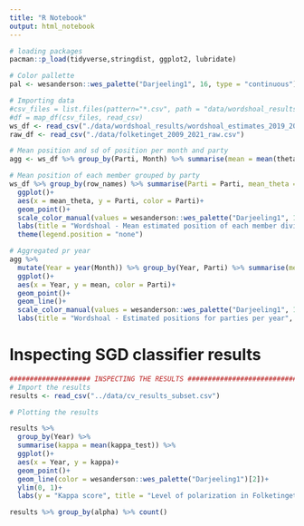 ```yaml
---
title: "R Notebook"
output: html_notebook
---
```


```r
# loading packages
pacman::p_load(tidyverse,stringdist, ggplot2, lubridate)

# Color pallette
pal <- wesanderson::wes_palette("Darjeeling1", 16, type = "continuous")
```

```r
# Importing data
#csv_files = list.files(pattern="*.csv", path = "data/wordshoal_results/", full.names = T) 
#df = map_df(csv_files, read_csv)
ws_df <- read_csv("./data/wordshoal_results/wordshoal_estimates_2019_2019.csv")
raw_df <- read_csv("./data/folketinget_2009_2021_raw.csv")
```

```r
# Mean position and sd of position per month and party
agg <- ws_df %>% group_by(Parti, Month) %>% summarise(mean = mean(theta), sd = sd(theta)) %>% drop_na(sd)

# Mean position of each member grouped by party
ws_df %>% group_by(row_names) %>% summarise(Parti = Parti, mean_theta = mean(theta)) %>% filter(!duplicated(mean_theta)) %>% filter(!row_names %in% c("Thor Pedersen", "Anders Fogh Rasmussen", "Søren Gade")) %>% 
  ggplot()+
  aes(x = mean_theta, y = Parti, color = Parti)+
  geom_point()+
  scale_color_manual(values = wesanderson::wes_palette("Darjeeling1", 10, type = "continuous"))+
  labs(title = "Wordshoal - Mean estimated position of each member divided by party", x = "Estimated position", y ="")+
  theme(legend.position = "none")
```


```r
# Aggregated pr year
agg %>%   
  mutate(Year = year(Month)) %>% group_by(Year, Parti) %>% summarise(mean = mean(mean)) %>% 
  ggplot()+
  aes(x = Year, y = mean, color = Parti)+
  geom_point()+
  geom_line()+
  scale_color_manual(values = wesanderson::wes_palette("Darjeeling1", 10, type = "continuous"))+
  labs(title = "Wordshoal - Estimated positions for parties per year", y = "Estimated position")
```


# Inspecting SGD classifier results
```r
#################### INSPECTING THE RESULTS ###########################
# Import the results
results <- read_csv("../data/cv_results_subset.csv")
```

```r
# Plotting the results

results %>% 
  group_by(Year) %>% 
  summarise(kappa = mean(kappa_test)) %>% 
  ggplot()+
  aes(x = Year, y = kappa)+
  geom_point()+
  geom_line(color = wesanderson::wes_palette("Darjeeling1")[2])+
  ylim(0, 1)+
  labs(y = "Kappa score", title = "Level of polarization in Folketinget")
```
```r
results %>% group_by(alpha) %>% count()
```

